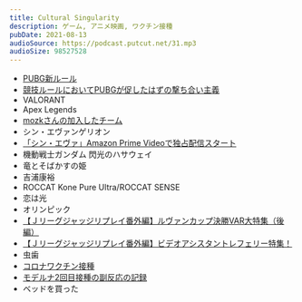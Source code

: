 ```yaml
---
title: Cultural Singularity
description: ゲーム, アニメ映画, ワクチン接種
pubDate: 2021-08-13
audioSource: https://podcast.putcut.net/31.mp3
audioSize: 98527528
---
```


- [PUBG新ルール](https://www.negitaku.org/news/n-24667)
- [競技ルールにおいてPUBGが促したはずの撃ち合い主義 ](https://note.com/3r_gaming/n/n76fd4014868f)
- VALORANT
- Apex Legends
- [mozkさんの加入したチーム](https://gamingteamwillowis.wixsite.com/will-o-wisp)
- シン・エヴァンゲリオン
- [「シン・エヴァ」Amazon Prime Videoで独占配信スタート](https://av.watch.impress.co.jp/docs/news/1343609.html)
- 機動戦士ガンダム 閃光のハサウェイ
- 竜とそばかすの姫
- 吉浦康裕
- ROCCAT Kone Pure Ultra/ROCCAT SENSE
- 恋は光
- オリンピック
- [【Ｊリーグジャッジリプレイ番外編】ルヴァンカップ決勝VAR大特集（後編）](https://youtu.be/3LxgGVsaTG4)
- [【Ｊリーグジャッジリプレイ番外編】ビデオアシスタントレフェリー特集！](https://youtu.be/8em-_twRjPY?t=1255)
- 虫歯
- [コロナワクチン接種](https://twitter.com/putcutt/status/1420108651319074824)
- [モデルナ2回目接種の副反応の記録](https://gist.github.com/sadnessOjisan/50d0bcb20b41aae6f281cdc44d5f8b9a)
- ベッドを買った